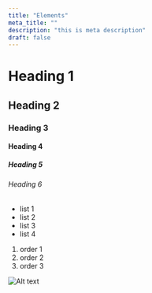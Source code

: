 ```yaml
---
title: "Elements"
meta_title: ""
description: "this is meta description"
draft: false
---
```


# Heading 1

## Heading 2

### Heading 3

#### Heading 4

##### Heading 5

###### Heading 6


- list 1
- list 2
- list 3
- list 4

1. order 1
2. order 2
3. order 3


![Alt text](images/logo.png "Hover text")
